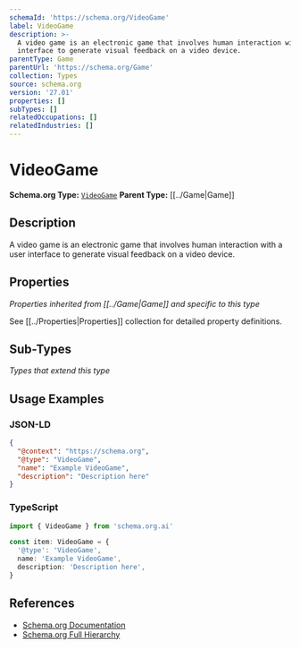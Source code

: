 ```yaml
---
schemaId: 'https://schema.org/VideoGame'
label: VideoGame
description: >-
  A video game is an electronic game that involves human interaction with a user
  interface to generate visual feedback on a video device.
parentType: Game
parentUrl: 'https://schema.org/Game'
collection: Types
source: schema.org
version: '27.01'
properties: []
subTypes: []
relatedOccupations: []
relatedIndustries: []
---
```

# VideoGame

**Schema.org Type:** [`VideoGame`](https://schema.org/VideoGame)
**Parent Type:** [[../Game|Game]]

## Description

A video game is an electronic game that involves human interaction with a user interface to generate visual feedback on a video device.

## Properties

*Properties inherited from [[../Game|Game]] and specific to this type*

See [[../Properties|Properties]] collection for detailed property definitions.

## Sub-Types

*Types that extend this type*

## Usage Examples

### JSON-LD

```json
{
  "@context": "https://schema.org",
  "@type": "VideoGame",
  "name": "Example VideoGame",
  "description": "Description here"
}
```

### TypeScript

```typescript
import { VideoGame } from 'schema.org.ai'

const item: VideoGame = {
  '@type': 'VideoGame',
  name: 'Example VideoGame',
  description: 'Description here',
}
```

## References

- [Schema.org Documentation](https://schema.org/VideoGame)
- [Schema.org Full Hierarchy](https://schema.org/docs/full.html)
